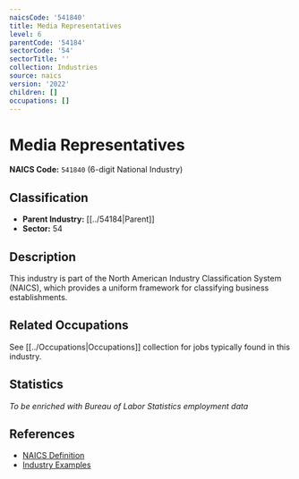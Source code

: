 ```yaml
---
naicsCode: '541840'
title: Media Representatives
level: 6
parentCode: '54184'
sectorCode: '54'
sectorTitle: ''
collection: Industries
source: naics
version: '2022'
children: []
occupations: []
---
```

# Media Representatives

**NAICS Code:** `541840` (6-digit National Industry)

## Classification

- **Parent Industry:** [[../54184|Parent]]
- **Sector:** 54

## Description

This industry is part of the North American Industry Classification System (NAICS), which provides a uniform framework for classifying business establishments.

## Related Occupations

See [[../Occupations|Occupations]] collection for jobs typically found in this industry.

## Statistics

*To be enriched with Bureau of Labor Statistics employment data*

## References

- [NAICS Definition](https://www.census.gov/naics/)
- [Industry Examples](https://www.census.gov/naics/2022NAICS/)
